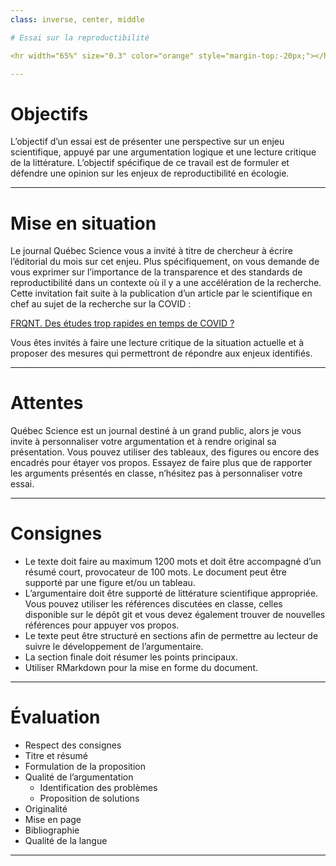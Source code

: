 ```yaml
---
class: inverse, center, middle

# Essai sur la reproductibilité

<hr width="65%" size="0.3" color="orange" style="margin-top:-20px;"></hr>

---
```


# Objectifs

L'objectif d'un essai est de présenter une perspective sur un enjeu scientifique, appuyé par une argumentation logique et une lecture critique de la littérature. L'objectif spécifique de ce travail est de formuler et défendre une opinion sur les enjeux de reproductibilité en écologie.

---

# Mise en situation

Le journal Québec Science vous a invité à titre de chercheur à écrire l'éditorial du mois sur cet enjeu. Plus spécifiquement, on vous demande de vous exprimer sur l'importance de la transparence et des standards de reproductibilité dans un contexte où il y a une accélération de la recherche.  Cette invitation fait suite à la publication d'un article par le scientifique en chef au sujet de la recherche sur la COVID :

[FRQNT. Des études trop rapides en temps de COVID ?](http://www.scientifique-en-chef.gouv.qc.ca/impacts/ddr-des-etudes-trop-rapides-en-temps-de-covid/)

Vous êtes invités à faire une lecture critique de la situation actuelle et à proposer des mesures qui permettront de répondre aux enjeux identifiés.

---

# Attentes

Québec Science est un journal destiné à un grand public, alors je vous invite à personnaliser votre argumentation et à rendre original sa présentation. Vous pouvez utiliser des tableaux, des figures ou encore des encadrés pour étayer vos propos. Essayez de faire plus que de rapporter les arguments présentés en classe, n'hésitez pas à personnaliser votre essai.

---

# Consignes

- Le texte doit faire au maximum 1200 mots et doit être accompagné d'un résumé court, provocateur de 100 mots. Le document peut être supporté par une figure et/ou un tableau.
- L'argumentaire doit être supporté de littérature scientifique appropriée. Vous pouvez utiliser les références discutées en classe, celles disponible sur le dépôt git et vous devez également trouver de nouvelles références pour appuyer vos propos.
- Le texte peut être structuré en sections afin de permettre au lecteur de suivre le développement de l'argumentaire.
- La section finale doit résumer les points principaux.
- Utiliser RMarkdown pour la mise en forme du document.

---

# Évaluation

- Respect des consignes
- Titre et résumé
- Formulation de la proposition
- Qualité de l'argumentation
    + Identification des problèmes
    + Proposition de solutions
- Originalité
- Mise en page
- Bibliographie
- Qualité de la langue

---